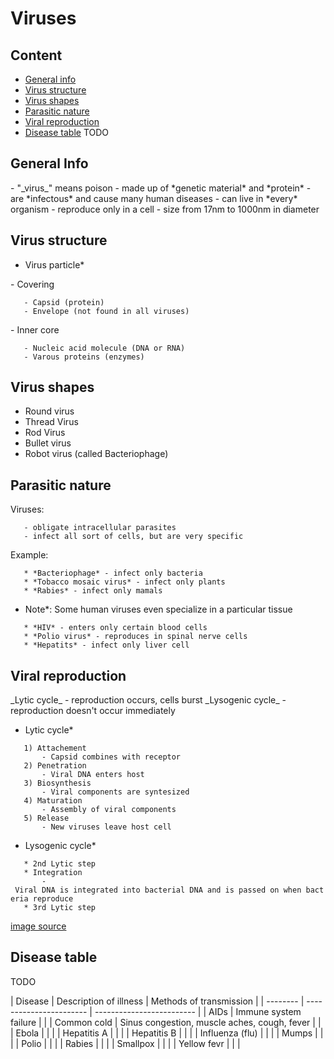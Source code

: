 = Viruses =

== Content ==

* [[#General Info|General info]]
* [[#Virus structure|Virus structure]]
* [[#Virus shapes|Virus shapes]]
* [[#Parasitic nature|Parasitic nature]]
* [[#Viral reproduction|Viral reproduction]]
* [[#Disease table|Disease table]] TODO

== General Info ==

- "_virus_" means poison
- made up of *genetic material* and *protein*
- are *infectous* and cause many human diseases
- can live in *every* organism
- reproduce only in a cell
- size from 17nm to 1000nm in diameter

== Virus structure ==

*Virus particle*
- Covering
	- Capsid (protein)
	- Envelope (not found in all viruses)
- Inner core
	- Nucleic acid molecule (DNA or RNA)
	- Varous proteins (enzymes)

== Virus shapes ==

* Round virus
* Thread Virus
* Rod Virus
* Bullet virus
* Robot virus (called Bacteriophage)

== Parasitic nature ==

Viruses:
	- obligate intracellular parasites
	- infect all sort of cells, but are very specific

Example:
	* *Bacteriophage* - infect only bacteria
	* *Tobacco mosaic virus* - infect only plants
	* *Rabies* - infect only mamals

*Note*: Some human viruses even specialize in a particular tissue
	* *HIV* - enters only certain blood cells
	* *Polio virus* - reproduces in spinal nerve cells
	* *Hepatits* - infect only liver cell

== Viral reproduction ==

_Lytic cycle_ - reproduction occurs, cells burst
_Lysogenic cycle_ - reproduction doesn't occur immediately

*Lytic cycle*
	1) Attachement
		- Capsid combines with receptor
	2) Penetration
		- Viral DNA enters host
	3) Biosynthesis
		- Viral components are syntesized
	4) Maturation
		- Assembly of viral components
	5) Release
		- New viruses leave host cell

*Lysogenic cycle*
	* 2nd Lytic step
	* Integration
		- Viral DNA is integrated into bacterial DNA and is passed on when bacteria reproduce
	* 3rd Lytic step

[[file:viral-reproduction.png|image source]]

== Disease table ==

TODO

| Disease         | Description of illness                       | Methods of transmission   |
| --------        | -----------------------                      | ------------------------- |
| AIDs            | Immune system failure                        |                           |
| Common cold     | Sinus congestion, muscle aches, cough, fever |                           |
| Ebola           |                                              |                           |
| Hepatitis A     |                                              |                           |
| Hepatitis B     |                                              |                           |
| Influenza (flu) |                                              |                           |
| Mumps           |                                              |                           |
| Polio           |                                              |                           |
| Rabies          |                                              |                           |
| Smallpox        |                                              |                           |
| Yellow fevr     |                                              |                           |
